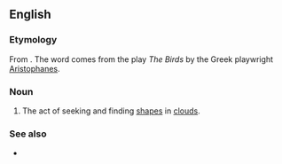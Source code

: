 ==English==

===Etymology===
From {{etyl|grc|en}} {{m|grc|Νεφελοκοκκυγία}}. The word comes from the play ''The Birds'' by the Greek playwright [[w:Aristophanes|Aristophanes]].

===Noun===
{{en-noun|-}}

# The act of seeking and finding [[shapes]] in [[clouds]].

===See also===
* {{l|en|cloud-cuckoo-land}}
